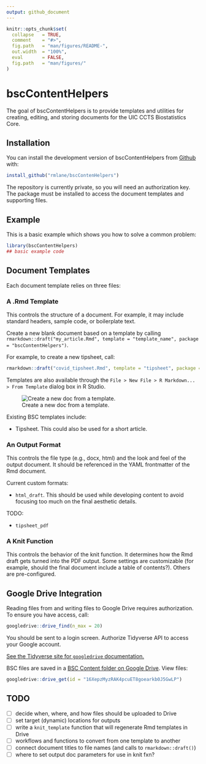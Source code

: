 ```yaml
---
output: github_document
---
```


<!-- README.md is generated from README.Rmd. Please edit that file -->

```r
knitr::opts_chunk$set(
  collapse   = TRUE,
  comment    = "#>",
  fig.path   = "man/figures/README-",
  out.width  = "100%",
  eval       = FALSE,
  fig.path   = "man/figures/"
)
```

# bscContentHelpers

<!-- badges: start -->
<!-- badges: end -->

The goal of bscContentHelpers is to provide templates and utilities for creating, editing, and storing documents for the UIC CCTS Biostatistics Core.

## Installation

You can install the development version of bscContentHelpers from [Github](https://github.com/) with:

``` r
install_github("rmlane/bscContenHelpers")
```

The repository is currently private, so you will need an authorization key. The package must be installed to access the document templates and supporting files.

## Example

This is a basic example which shows you how to solve a common problem:

```r
library(bscContentHelpers)
## basic example code
```

## Document Templates

Each document template relies on three files:

### A .Rmd Template
This controls the structure of a document. For example, it may include standard headers, sample code, or boilerplate text. 

Create a new blank document based on a template by calling `rmarkdown::draft("my_article.Rmd", template = "template_name", package = "bscContentHelpers")`.

For example, to create a new tipsheet, call:

```r
rmarkdown::draft("covid_tipsheet.Rmd", template = "tipsheet", package = "bscContentHelpers")
```

Templates are also available through the `File > New File > R Markdown... > From Template` dialog box in R Studio.

![Create a new doc from a template.](man/figures/new_doc_from_template.png)

Existing BSC templates include:

* Tipsheet. This could also be used for a short article.

### An Output Format

This controls the file type (e.g., docx, html) and the look and feel of the output document. It should be referenced in the YAML frontmatter of the Rmd document.

Current custom formats:

* `html_draft`. This should be used while developing content to avoid focusing too much on the final aesthetic details. 

TODO: 

* `tipsheet_pdf`




### A Knit Function
This controls the behavior of the knit function. It determines how the Rmd draft gets turned into the PDF output. Some settings are customizable (for example, should the final document include a table of contents?). Others are pre-configured.




## Google Drive Integration

Reading files from and writing files to Google Drive requires authorization. To ensure you have access, call:

```r
googledrive::drive_find(n_max = 20)
```

You should be sent to a login screen. Authorize Tidyverse API to access your Google account.

[See the Tidyverse site for `googledrive` documentation.](https://googledrive.tidyverse.org/) 

BSC files are saved in a [BSC Content folder on Google Drive](https://drive.google.com/drive/folders/16XepzMyzRAK4pcuET8goearkb0J5GwLP). View files:

```r
googledrive::drive_get(id = "16XepzMyzRAK4pcuET8goearkb0J5GwLP")
```

## TODO

- [ ] decide when, where, and how files should be uploaded to Drive
- [ ] set target (dynamic) locations for outputs
- [ ] write a `knit_template` function that will regenerate Rmd templates in Drive
- [ ] workflows and functions to convert from one template to another
- [ ] connect document titles to file names (and calls to `rmarkdown::draft()`)
- [ ] where to set output doc parameters for use in knit fxn?
